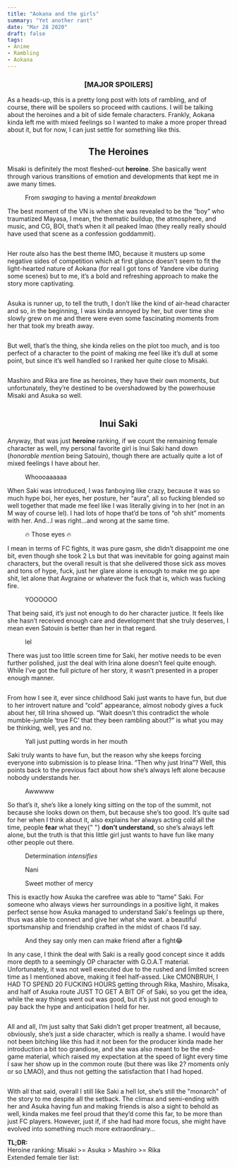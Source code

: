 ```yaml
---
title: "Aokana and the girls"
summary: "Yet another rant"
date: "Mar 28 2020"
draft: false
tags:
- Anime
- Rambling
- Aokana
---
```


<div className="richtext pb-8">
  <center>
    <h3>
      <b>[MAJOR SPOILERS]</b>
    </h3>
  </center>
  <p>
    As a heads-up, this is a pretty long post with lots of rambling, and of
    course, there will be spoilers so proceed with cautions. I will be talking
    about the heroines and a bit of side female characters. Frankly, Aokana
    kinda left me with mixed feelings so I wanted to make a more proper thread
    about it, but for now, I can just settle for something like this.
  </p>
  <center>
    <h2>
      <b>The Heroines</b>
    </h2>
  </center>
  <p>
    Misaki is definitely the most fleshed-out <strong>heroine</strong>. She
    basically went through various transitions of emotion and developments that
    kept me in awe many times.
  </p>
  <figure className="kg-card kg-width-wide kg-card-hascaption kg-gallery-card">
    <div className="kg-gallery-container">
      <div className="kg-gallery-row">
        <div className="kg-gallery-image">
          <img
            src="http://testghost.mo.cloudinary.net/image/upload/q_80/v1/gaftonosh/2021/10/2020-03-28-23_02_04-Aokana-1.webp"
            alt=""
            height={1080}
            loading="lazy"
            width={1920}
          />
        </div>
        <div className="kg-gallery-image">
          <img
            src="http://testghost.mo.cloudinary.net/image/upload/q_80/v1/gaftonosh/2021/10/2020-03-28-23_00_33-Aokana-1.webp"
            alt=""
            height={1080}
            loading="lazy"
            width={1920}
          />
        </div>
      </div>
    </div>
    <figcaption>
      From <em>swaging </em>to having a <em>mental breakdown</em>
    </figcaption>
  </figure>
  <p>
    The best moment of the VN is when she was revealed to be the “boy” who
    traumatized Mayasa, I mean, the thematic buildup, the atmosphere, and music,
    and CG, BOI, that’s when it all peaked lmao (they really really should have
    used that scene as a confession goddammit).
  </p>
  <figure className="kg-card kg-image-card kg-width-full">
    <img
      src="http://testghost.mo.cloudinary.net/image/upload/q_80/v1/gaftonosh/2021/10/2020-03-28-23_00_06-Aokana.webp"
      alt=""
      height={1080}
      loading="lazy"
      width={1920}
      className="kg-image"
    />
  </figure>
  <p>
    Her route also has the best theme IMO, because it musters up some negative
    sides of competition which at first glance doesn’t seem to fit the
    light-hearted nature of Aokana (for real I got tons of Yandere vibe during
    some scenes) but to me, it’s a bold and refreshing approach to make the
    story more captivating.
  </p>
  <figure className="kg-card kg-image-card kg-width-wide">
    <img
      src="http://testghost.mo.cloudinary.net/image/upload/q_80/v1/gaftonosh/2021/10/2020-03-28-23_05_34-Aokana.webp"
      alt=""
      height={1080}
      loading="lazy"
      width={1920}
      className="kg-image"
    />
  </figure>
  <p>
    Asuka is runner up, to tell the truth, I don’t like the kind of air-head
    character and so, in the beginning, I was kinda annoyed by her, but over
    time she slowly grew on me and there were even some fascinating moments from
    her that took my breath away.
  </p>
  <figure className="kg-card kg-image-card kg-width-full">
    <img
      src="http://testghost.mo.cloudinary.net/image/upload/q_80/v1/gaftonosh/2021/10/2020-03-28-23_05_03-Aokana.webp"
      alt=""
      height={1080}
      loading="lazy"
      width={1920}
      className="kg-image"
    />
  </figure>
  <p>
    But well, that’s the thing, she kinda relies on the plot too much, and is
    too perfect of a character to the point of making me feel like it’s dull at
    some point, but since it’s well handled so I ranked her quite close to
    Misaki.
  </p>
  <figure className="kg-card kg-image-card kg-width-wide">
    <img
      src="http://testghost.mo.cloudinary.net/image/upload/q_80/v1/gaftonosh/2021/10/2020-03-28-23_01_04-Aokana.webp"
      alt=""
      height={1080}
      loading="lazy"
      width={1920}
      className="kg-image"
    />
  </figure>
  <p>
    Mashiro and Rika are fine as heroines, they have their own moments, but
    unfortunately, they’re destined to be overshadowed by the powerhouse Misaki
    and Asuka so well.
  </p>
  <figure className="kg-card kg-width-wide kg-gallery-card">
    <div className="kg-gallery-container">
      <div className="kg-gallery-row">
        <div className="kg-gallery-image">
          <img
            src="http://testghost.mo.cloudinary.net/image/upload/q_80/v1/gaftonosh/2021/10/2020-03-28-23_05_21-Aokana.webp"
            alt=""
            height={1080}
            loading="lazy"
            width={1920}
          />
        </div>
        <div className="kg-gallery-image">
          <img
            src="http://testghost.mo.cloudinary.net/image/upload/q_80/v1/gaftonosh/2021/10/2020-03-28-22_54_32-Aokana.webp"
            alt=""
            height={1080}
            loading="lazy"
            width={1920}
          />
        </div>
      </div>
    </div>
  </figure>
  <center>
    <h2>
      <b>Inui Saki</b>
    </h2>
  </center>
  <p>
    Anyway, that was just <strong>heroine </strong>ranking, if we count the
    remaining female character as well, my personal favorite girl is Inui Saki
    hand down (<em>honorable mention</em> being Satouin), though there are
    actually quite a lot of mixed feelings I have about her.
  </p>
  <figure className="kg-card kg-image-card kg-card-hascaption kg-width-full">
    <img
      src="http://testghost.mo.cloudinary.net/image/upload/q_80/v1/gaftonosh/2021/10/2020-03-28-23_08_13-Aokana.webp"
      alt=""
      height={1080}
      loading="lazy"
      width={1920}
      className="kg-image"
    />
    <figcaption>Whoooaaaaaa</figcaption>
  </figure>
  <p>
    When Saki was introduced, I was fanboying like crazy, because it was so much
    hype boi, her eyes, her posture, her “aura”, all so fucking blended so well
    together that made me feel like I was literally giving in to her (not in an
    M way of course lel). I had lots of hope that’d be tons of “oh shit” moments
    with her. And…I was right…and wrong at the same time.
  </p>
  <figure className="kg-card kg-width-wide kg-card-hascaption kg-gallery-card">
    <div className="kg-gallery-container">
      <div className="kg-gallery-row">
        <div className="kg-gallery-image">
          <img
            src="http://testghost.mo.cloudinary.net/image/upload/q_80/v1/gaftonosh/2021/10/2020-03-26-11_07_18-Greenshot.webp"
            alt=""
            height={1080}
            loading="lazy"
            width={1920}
          />
        </div>
        <div className="kg-gallery-image">
          <img
            src="http://testghost.mo.cloudinary.net/image/upload/q_80/v1/gaftonosh/2021/10/2020-03-28-23_03_39-Aokana.webp"
            alt=""
            height={1080}
            loading="lazy"
            width={1920}
          />
        </div>
      </div>
    </div>
    <figcaption>🔥 Those eyes 🔥</figcaption>
  </figure>
  <p>
    I mean in terms of FC fights, it was pure gasm, she didn’t disappoint me one
    bit, even though she took 2 Ls but that was inevitable for going against
    main characters, but the overall result is that she delivered those sick ass
    moves and tons of hype, fuck, just her glare alone is enough to make me go
    ape shit, let alone that Avgraine or whatever the fuck that is, which was
    fucking fire.
  </p>
  <figure className="kg-card kg-width-wide kg-card-hascaption kg-gallery-card">
    <div className="kg-gallery-container">
      <div className="kg-gallery-row">
        <div className="kg-gallery-image">
          <img
            src="http://testghost.mo.cloudinary.net/image/upload/q_80/v1/gaftonosh/2021/10/2020-03-28-16_28_00-Aokana.webp"
            alt=""
            height={1080}
            loading="lazy"
            width={1920}
          />
        </div>
        <div className="kg-gallery-image">
          <img
            src="http://testghost.mo.cloudinary.net/image/upload/q_80/v1/gaftonosh/2021/10/2020-03-28-16_28_26-Aokana.webp"
            alt=""
            height={1080}
            loading="lazy"
            width={1920}
          />
        </div>
        <div className="kg-gallery-image">
          <img
            src="http://testghost.mo.cloudinary.net/image/upload/q_80/v1/gaftonosh/2021/10/2020-03-30-00_08_10-Aokana.webp"
            alt=""
            height={1080}
            loading="lazy"
            width={1920}
          />
        </div>
      </div>
    </div>
    <figcaption>YOOOOOO</figcaption>
  </figure>
  <p>
    That being said, it’s just not enough to do her character justice. It feels
    like she hasn’t received enough care and development that she truly
    deserves, I mean even Satouin is better than her in that regard.
  </p>
  <figure className="kg-card kg-image-card kg-card-hascaption kg-width-full">
    <img
      src="http://testghost.mo.cloudinary.net/image/upload/q_80/v1/gaftonosh/2021/10/2020-03-28-23_06_52-Aokana.webp"
      alt=""
      height={1080}
      loading="lazy"
      width={1920}
      className="kg-image"
    />
    <figcaption>lel</figcaption>
  </figure>
  <p>
    There was just too little screen time for Saki, her motive needs to be even
    further polished, just the deal with Irina alone doesn’t feel quite enough.
    While I’ve got the full picture of her story, it wasn’t presented in a
    proper enough manner.
  </p>
  <figure className="kg-card kg-image-card kg-width-wide">
    <img
      src="http://testghost.mo.cloudinary.net/image/upload/q_80/v1/gaftonosh/2021/10/2020-03-28-23_09_39-Aokana.webp"
      alt=""
      height={1080}
      loading="lazy"
      width={1920}
      className="kg-image"
    />
  </figure>
  <p>
    From how I see it, ever since childhood Saki just wants to have fun, but due
    to her introvert nature and “cold” appearance, almost nobody gives a fuck
    about her, till Irina showed up. “Wait doesn’t this contradict the whole
    mumble-jumble ‘true FC’ that they been rambling about?” is what you may be
    thinking, well, yes and no.
  </p>
  <figure className="kg-card kg-image-card kg-width-wide kg-card-hascaption">
    <img
      src="http://testghost.mo.cloudinary.net/image/upload/q_80/v1/gaftonosh/2021/10/2020-03-29-23_57_28-Aokana.webp"
      alt=""
      height={1080}
      loading="lazy"
      width={1920}
      className="kg-image"
    />
    <figcaption>Yall just putting words in her mouth</figcaption>
  </figure>
  <p>
    Saki truly wants to have fun, but the reason why she keeps forcing everyone
    into submission is to please Irina. “Then why just Irina”? Well, this points
    back to the previous fact about how she’s always left alone because nobody
    understands her.
  </p>
  <figure className="kg-card kg-width-wide kg-card-hascaption kg-gallery-card">
    <div className="kg-gallery-container">
      <div className="kg-gallery-row">
        <div className="kg-gallery-image">
          <img
            src="http://testghost.mo.cloudinary.net/image/upload/q_80/v1/gaftonosh/2021/10/2020-03-28-23_09_47-Aokana.webp"
            alt=""
            height={1080}
            loading="lazy"
            width={1920}
          />
        </div>
        <div className="kg-gallery-image">
          <img
            src="http://testghost.mo.cloudinary.net/image/upload/q_80/v1/gaftonosh/2021/10/2020-03-28-23_05_58-Aokana.webp"
            alt=""
            height={1080}
            loading="lazy"
            width={1920}
          />
        </div>
      </div>
    </div>
    <figcaption>Awwwww</figcaption>
  </figure>
  <p>
    So that’s it, she’s like a lonely king sitting on the top of the summit, not
    because she looks down on them, but because she’s too good. It’s quite sad
    for her when I think about it, also explains her always acting cold all the
    time, people <strong>fear </strong>what they{" "}
    <strong>don’t understand</strong>, so she’s always left alone, but the truth
    is that this little girl just wants to have fun like many other people out
    there.
  </p>
  <figure className="kg-card kg-image-card kg-card-hascaption kg-width-full">
    <img
      src="http://testghost.mo.cloudinary.net/image/upload/q_80/v1/gaftonosh/2021/10/2020-03-28-16_35_54-Aokana.webp"
      alt=""
      height={1080}
      loading="lazy"
      width={1920}
      className="kg-image"
    />
    <figcaption>
      Determination <em>intensifies</em>
    </figcaption>
  </figure>
  <figure className="kg-card kg-width-wide kg-card-hascaption kg-gallery-card">
    <div className="kg-gallery-container">
      <div className="kg-gallery-row">
        <div className="kg-gallery-image">
          <img
            src="http://testghost.mo.cloudinary.net/image/upload/q_80/v1/gaftonosh/2021/10/2020-03-30-00_09_06-Aokana.webp"
            alt=""
            height={1080}
            loading="lazy"
            width={1920}
          />
        </div>
        <div className="kg-gallery-image">
          <img
            src="http://testghost.mo.cloudinary.net/image/upload/q_80/v1/gaftonosh/2021/10/2020-03-28-16_39_00-Aokana.webp"
            alt=""
            height={1080}
            loading="lazy"
            width={1920}
          />
        </div>
      </div>
    </div>
    <figcaption>Nani</figcaption>
  </figure>
  <figure className="kg-card kg-image-card kg-card-hascaption">
    <img
      src="http://testghost.mo.cloudinary.net/image/upload/q_80/v1/gaftonosh/2021/10/ss-2015-04-06-at-05-27-15.webp"
      alt=""
      height={2838}
      loading="lazy"
      width={1366}
      className="kg-image"
    />
    <figcaption>Sweet mother of mercy</figcaption>
  </figure>
  <p>
    This is exactly how Asuka the carefree was able to “tame” Saki. For someone
    who always views her surroundings in a positive light, it makes perfect
    sense how Asuka managed to understand Saki's feelings up there, thus was
    able to connect and give her what she want. a beautiful sportsmanship and
    friendship crafted in the midst of chaos I’d say.
  </p>
  <figure className="kg-card kg-image-card kg-width-wide kg-card-hascaption">
    <img
      src="http://testghost.mo.cloudinary.net/image/upload/q_80/v1/gaftonosh/2021/10/2020-03-28-23_05_54-Aokana.webp"
      alt=""
      height={1080}
      loading="lazy"
      width={1920}
      className="kg-image"
    />
    <figcaption>
      And they say only men can make friend after a fight😂
    </figcaption>
  </figure>
  <p>
    In any case, I think the deal with Saki is a really good concept since it
    adds more depth to a seemingly OP character with G.O.A.T material.
    Unfortunately, it was not well executed due to the rushed and limited screen
    time as I mentioned above, making it feel half-assed. Like CMONBRUH, I HAD
    TO SPEND 20 FUCKING HOURS getting through Rika, Mashiro, Misaka, and half of
    Asuka route JUST TO GET A BIT OF of Saki, so you get the idea, while the way
    things went out was good, but it’s just not good enough to pay back the hype
    and anticipation I held for her.
  </p>
  <figure className="kg-card kg-image-card kg-width-wide">
    <img
      src="http://testghost.mo.cloudinary.net/image/upload/q_80/v1/gaftonosh/2021/10/2020-03-29-23_55_21-Aokana.webp"
      alt=""
      height={1080}
      loading="lazy"
      width={1920}
      className="kg-image"
    />
  </figure>
  <p>
    All and all, I’m just salty that Saki didn’t get proper treatment, all
    because, obviously, she’s just a side character, which is really a shame. I
    would have not been bitching like this had it not been for the producer
    kinda made her introduction a bit too grandiose, and she was also meant to
    be the end-game material, which raised my expectation at the speed of light
    every time I saw her show up in the common route (but there was like 2?
    moments only or so LMAO), and thus not getting the satisfaction that I had
    hoped.
  </p>
  <figure className="kg-card kg-image-card kg-width-wide">
    <img
      src="http://testghost.mo.cloudinary.net/image/upload/q_80/v1/gaftonosh/2021/10/2020-03-28-23_04_23-Aokana.webp"
      alt=""
      height={1080}
      loading="lazy"
      width={1920}
      className="kg-image"
    />
  </figure>
  <p>
    With all that said, overall I still like Saki a hell lot, she’s still the
    "monarch" of the story to me despite all the setback. The climax and
    semi-ending with her and Asuka having fun and making friends is also a sight
    to behold as well, kinda makes me feel proud that they’d come this far, to
    be more than just FC players. However, just if, if she had had more focus,
    she might have evolved into something much more extraordinary…
  </p>
  <p>
    <strong>TL;DR:</strong>
    <br />
    Heroine ranking: Misaki &gt;= Asuka &gt; Mashiro &gt;= Rika
    <br />
    Extended female tier list:
  </p>
  <figure className="kg-card kg-image-card">
    <img
      src="http://testghost.mo.cloudinary.net/image/upload/q_80/v1/gaftonosh/2021/10/tierlist-generated-at-tierlists.com.webp"
      alt=""
      height={408}
      loading="lazy"
      width={538}
      className="kg-image"
    />
  </figure>
</div>
